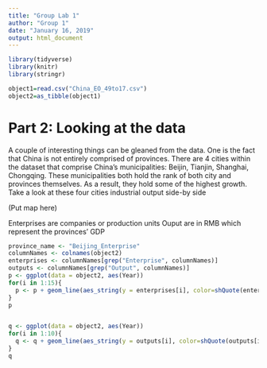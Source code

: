 ---
title: "Group Lab 1"
author: "Group 1"
date: "January 16, 2019"
output: html_document
---

```{r setup, warning=FALSE, echo=FALSE, message=FALSE}
library(tidyverse)
library(knitr)
library(stringr)

object1=read.csv("China_EO_49to17.csv")
object2=as_tibble(object1)
```


# Part 2: Looking at the data

A couple of interesting things can be gleaned from the data. One is the fact that China is not entirely comprised of provinces.
There are 4 cities within the dataset that comprise China's municipalities: Beijin, Tianjin, Shanghai, Chongqing. These municipalities 
both hold the rank of both city and provinces themselves. As a result, they hold some of the highest growth. Take a look at these four
cities industrial output side-by side

(Put map here)

Enterprises are companies or production units
Ouput are in RMB which represent the provinces' GDP

```{r echo=FALSE, message=FALSE}
province_name <- "Beijing_Enterprise"
columnNames <- colnames(object2)
enterprises <- columnNames[grep("Enterprise", columnNames)]
outputs <- columnNames[grep("Output", columnNames)]
p <- ggplot(data = object2, aes(Year))
for(i in 1:15){
  p <- p + geom_line(aes_string(y = enterprises[i], color=shQuote(enterprises[i])), size = 1)
}
p


q <- ggplot(data = object2, aes(Year))
for(i in 1:10){
  q <- q + geom_line(aes_string(y = outputs[i], color=shQuote(outputs[i])), size = 1)
}
q

```

